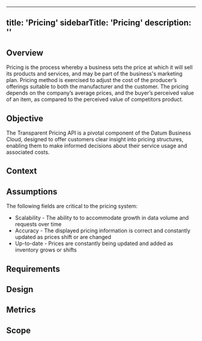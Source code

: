 
---
title: 'Pricing'
sidebarTitle: 'Pricing'
description: ''
---

## Overview
Pricing is the process whereby a business sets the price at which it will sell its products and services, and may be part of the business's marketing plan.
Pricing method is exercised to adjust the cost of the producer’s offerings suitable to both the manufacturer and the customer. The pricing depends on the company’s average prices, and the buyer’s perceived value of an item, as compared to the perceived value of competitors product.

## Objective
The Transparent Pricing API is a pivotal component of the Datum Business Cloud, designed to offer customers clear insight into pricing structures, enabling them to make informed decisions about their service usage and associated costs.

## Context

## Assumptions
The following fields are critical to the pricing system:
- Scalability - The ability to to accommodate growth in data volume and requests over time 
- Accuracy - The displayed pricing information is correct and constantly updated as prices shift or are changed
- Up-to-date - Prices are constantly being updated and added as inventory grows or shifts
## Requirements

## Design

## Metrics

## Scope
